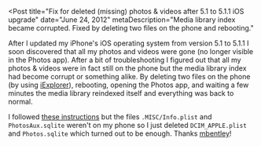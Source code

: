 
<Post
  title="Fix for deleted (missing) photos & videos after 5.1 to 5.1.1 iOS upgrade"
  date="June 24, 2012"
  metaDescription="Media library index became corrupted. Fixed by deleting two
  files on the phone and rebooting."
>

After I updated my iPhone's iOS operating system from version 5.1 to 5.1.1 I soon discovered that
all my photos and videos were gone (no longer visible in the Photos app). After a bit of
troubleshooting I figured out that all my photos & videos were in fact still on the phone but the
media library index had become corrupt or something alike. By deleting two files on the phone (by
using [iExplorer][0]), rebooting, opening the Photos app, and waiting a few minutes the media
library reindexed itself and everything was back to normal.

I followed [these instructions][1] but the files `.MISC/Info.plist` and `PhotosAux.sqlite` weren't
on my phone so I just deleted `DCIM_APPLE.plist` and `Photos.sqlite` which turned out to be enough.
Thanks [mbentley](http://blog.mbentley.net/)!


[0]: http://www.macroplant.com/iexplorer/
[1]: http://blog.mbentley.net/2010/06/iphone-ios-4-upgrade-restore-lost-pictures-in-camera-roll/

</Post>